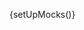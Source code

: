 
{setUpMocks()}

<Meta
  title="Modular Checkout/Examples/Layout 1"
  Components="justifi-modular-checkout"
  of={JustifiModularCheckoutExampleOne}
/>

<Title />

---

A complete checkout form example that demonstrates a donation payment flow with a clean, modern design. This example showcases how to combine the `justifi-modular-checkout` wrapper with `justifi-card-form` and `justifi-postal-code-form` components to create a professional payment experience.

The layout includes:

- A donation total header
- A main payment form container with radio button selection
- Payment method selection buttons (Card, Cash App Pay, US bank account)
- Card form with secure iframe inputs
- Country dropdown and ZIP code form
- A prominent "Donate Now" submit button

This example uses CSS parts to style the web components consistently with the overall design theme.

# Example Usage

---

<ComponentBox>
  <justifi-modular-checkout
    account-id="acc_123"
    auth-token="123abc"
    checkout-id="cho_123"
    save-payment-method="true"
  >
    <div
      dangerouslySetInnerHTML={{ __html: getSlotContent({ variant: 'JSX' }) }}
    />
  </justifi-modular-checkout>
</ComponentBox>

---

<Source dark language="html" code={codeExampleFull} />
